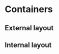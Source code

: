 
# Containers

## External layout

<div className={'layoutContainer'}>
  <ExternalLayout />
</div>

## Internal layout

<div className={'layoutContainer'}>
  <InternalLayout />
</div>

<Meta title="Designtokens/Containers" />

<Canvas withSource="none">
  <Story
    name="Containers"
    parameters={{
      controls: {
        disabled: true,
      },
      actions: {
        disabled: true,
      },
      previewTabs: {
        canvas: { hidden: true },
      },
      viewMode: 'docs',
    }}
  >
    <TokensList tokenType={'containers'} />
  </Story>
</Canvas>
